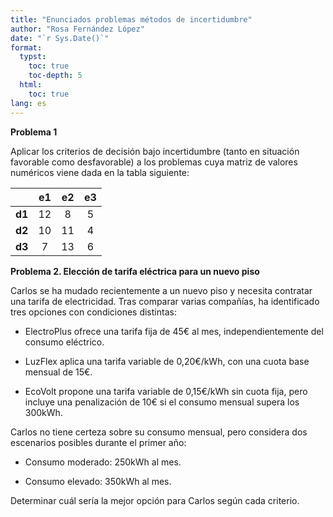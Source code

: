 ```yaml
---
title: "Enunciados problemas métodos de incertidumbre"
author: "Rosa Fernández López"
date: "`r Sys.Date()`"
format:
  typst:
    toc: true
    toc-depth: 5
  html:
    toc: true
lang: es
---
```


**Problema 1**

Aplicar los criterios de decisión bajo incertidumbre (tanto en situación favorable
como desfavorable) a los problemas cuya matriz de valores numéricos viene dada en la tabla siguiente:

|  | e1 | e2 | e3 |
|:------|:----:|:----:|:----:|
| **d1**| 12 | 8  | 5  |
| **d2**| 10 | 11 | 4  |
| **d3**| 7  | 13 | 6  |


**Problema 2. Elección de tarifa eléctrica para un nuevo piso**

Carlos se ha mudado recientemente a un nuevo piso y necesita contratar una tarifa de electricidad. Tras comparar varias compañías, ha identificado tres opciones con condiciones distintas:

- ElectroPlus ofrece una tarifa fija de 45€ al mes, independientemente del consumo eléctrico.

- LuzFlex aplica una tarifa variable de 0,20€/kWh, con una cuota base mensual de 15€.

- EcoVolt propone una tarifa variable de 0,15€/kWh sin cuota fija, pero incluye una penalización de 10€ si el consumo mensual supera los 300kWh.

Carlos no tiene certeza sobre su consumo mensual, pero considera dos escenarios posibles durante el primer año:

- Consumo moderado: 250kWh al mes.

- Consumo elevado: 350kWh al mes.

Determinar cuál sería la mejor opción para Carlos según cada criterio.